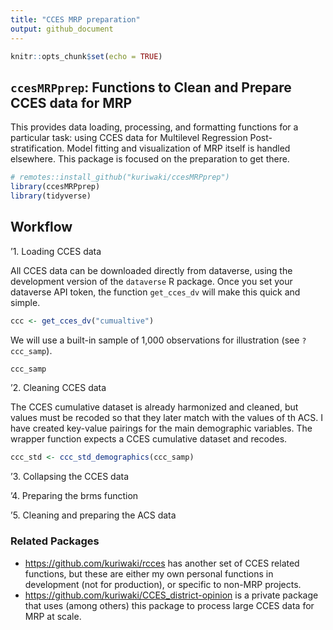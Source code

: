 ```yaml
---
title: "CCES MRP preparation"
output: github_document
---
```


```r
knitr::opts_chunk$set(echo = TRUE)
```

## `ccesMRPprep`: __Functions to Clean and Prepare CCES data for MRP__

This provides data loading, processing, and formatting functions for
   a particular task: using CCES data for Multilevel Regression Post-stratification.
   Model fitting and visualization of MRP itself is handled elsewhere. This package
   is focused on the preparation to get there. 
   
   
```r
# remotes::install_github("kuriwaki/ccesMRPprep")
library(ccesMRPprep)
library(tidyverse)
```
   


## Workflow

'1. Loading CCES data

All CCES data can be downloaded directly from dataverse, using the development version of the `dataverse` R package.  Once you set your dataverse API token, the function `get_cces_dv` will make this quick and simple. 


```r
ccc <- get_cces_dv("cumualtive")
```

We will use a built-in sample of 1,000 observations for illustration (see `?ccc_samp`).

```r
ccc_samp
```



'2. Cleaning CCES data

The CCES cumulative dataset is already harmonized and cleaned, but values must be recoded so that they later match with the values of th ACS. I have created key-value pairings for the main demographic variables. The wrapper function expects a CCES cumulative dataset and recodes.

```r
ccc_std <- ccc_std_demographics(ccc_samp)
```

'3. Collapsing the CCES data


'4. Preparing the brms function


'5. Cleaning and preparing the ACS data





### Related Packages

- <https://github.com/kuriwaki/rcces> has another set of CCES related functions, but these
are either my own personal functions in development (not for production), or specific to 
non-MRP projects.
- <https://github.com/kuriwaki/CCES_district-opinion> is a private package that uses (among others) this package to process large CCES data for MRP at scale. 
